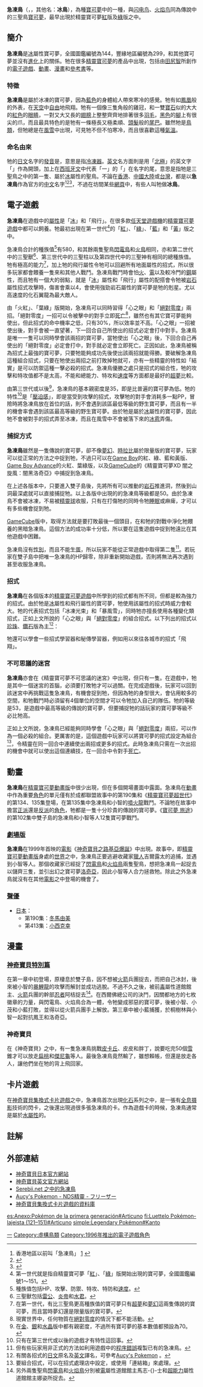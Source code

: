 {{noteTA
|G1=神奇寶貝
}}
{{Pokemon Infobox |
image=[[File:Articuno.png|急凍鳥]] |<!-- 圖片 -->
name=急凍鳥 |<!-- 名字 -->
number=144 |<!-- 全國編號 -->
prev=[[卡比獸|卡比獸]] |<!-- 前項 -->
next=[[閃電鳥|閃電鳥]] |<!-- 後項 -->
japanese=フリーザー <span style="font-size:smaller;">（發音：Furīzā）</span>  |<!-- 日文名稱 -->
english=Articuno |<!-- 英文名稱 -->
othername=冰鳥 |<!-- 其他譯名 -->
evolvesfrom=無 |<!-- 進化自 -->
evolvesto=無 |<!-- 可進化成 -->
stage=基本 |<!-- 進化等級 -->
<!--
進化等級分為基本，一級進化，二級進化及幼年期四種
-->
species=冰凍寶可夢 |<!-- 總類 -->
type=冰 / 超能力（伽勒爾的樣子） |<!-- 屬性一 -->
type2=飛行 |<!-- 屬性二 -->
height=5尺 7寸 |<!-- 身高(呎) -->
metricheight=1.7 |<!-- 身高(米) -->
weight=122.0 |<!-- 體重(磅) -->
metricweight=55.4 |<!-- 體重(公斤) -->
color=[[藍色|藍色]] / [[紫色|紫色]]（伽勒爾的樣子） |<!-- 顏色 -->
ability=[[壓迫感|壓迫感]] |<!-- 特性 -->
move=冰凍光束(れいとうビーム) |<!-- 絕招 -->
shinycolor= |<!-- 閃光顏色 -->
johtonumber=235 |<!-- 城都聯盟編號 -->
johtoprev=[[水箭龜|水箭龜]] |<!-- 城都聯盟前項 -->
johtonext=[[閃電鳥|閃電鳥]] |<!-- 城都聯盟後項 -->
hoennnumber=299 |<!-- 芳緣地方編號 -->
hoennprev=[[卡比獸|卡比獸]] |<!-- 芳緣地方前項 -->
hoennnext=[[閃電鳥|閃電鳥]] |<!-- 芳緣地方後項 -->
}}

'''急凍鳥'''（{{lang-ja|フリーザー}}，{{lang-en|Articuno}}，其他名：'''冰鳥'''），為{{NUMBEROFPOKEMON}}種[[寶可夢列表|寶可夢]]中的一種，與[[闪电鸟|闪电鸟]]、[[火焰鸟|火焰鸟]]同為傳說中的三聖鳥[[寶可夢|寶可夢]]，最早出現於精靈寶可夢[[精靈寶可夢_紅·綠|紅]]版及[[精靈寶可夢_紅·綠|綠]]版之中。

==簡介==
'''急凍鳥'''是[[冰|冰]]屬性寶可夢，全國圖鑑編號為144，豐緣地區編號為299，和其他寶可夢並沒有[[進化|進化]]上的關係。牠在很多[[精靈寶可夢|精靈寶可夢]]的產品中出現，包括由[[田尻智|田尻智]]所創作的[[電子遊戲|電子遊戲]]、[[日本動畫|動畫]]、[[日本漫畫|漫畫]]和[[圖書|參考書]]等。

===特徵===
'''急凍鳥'''是屬於冰凍的寶可夢，因為[[藍色|藍色]]的身體給人帶來寒冷的感覺。牠有如[[鳳凰|鳳凰]]般的外表，在[[天空|天空]]中[[自由|自由]]地飛翔。牠有一個像三隻角般的雞冠，和一雙[[寶石|寶石]]似的大大的[[紅色|紅色]]的[[眼睛|眼睛]]，一對又大又長的[[翅膀|翅膀]]上整整齊齊地排著很多[[羽毛|羽毛]]，[[黑色|黑色]]的[[腳|腳]]上有很尖的爪，而且最具特色的是牠有一條極長又極柔順、[[頭髮|頭髮]]般的[[尾巴|尾巴]]。雖然牠是[[鳥類|鳥類]]，但牠總是在[[雪|風雪]]中出現，可見牠不但不怕寒冷，而且很喜歡這種[[溫度|氣溫]]。

===命名由來===
牠的[[日語|日文]]名字{{lang|ja|フリーザー}}的[[語音學|發音]]是'''{{lang|en|Freezer}}'''，意思是指[[冰箱|冷凍器]]。[[英語|英文]]名'''{{lang|en|Articuno}}'''方面則是用「[[北極|北極]]」的英文字「{{lang|en|Arctic}}」作為開頭，加上在[[西班牙文|西班牙文]]中代表「一」的「{{lang|en|uno}}」在名字的尾，意思是指牠是三聖鳥之中的第一隻、屬於[[冰|冰]]屬性的聖鳥。不論在[[香港|香港]]、[[中國大陸|中國大陸]]或[[台灣|台灣]]，都是以'''急凍鳥'''作為官方的[[漢語|中文]]名字<ref>香港地區以前叫「急凍鳥」
[https://md.hkgolden.com/view_amp.aspx?message=3513422&page=5] {{Wayback|url=https://md.hkgolden.com/view_amp.aspx?message=3513422&page=5 |date=20210807170438 }}</ref><ref>{{Cite web |url=https://unwire.hk/2016/08/03/legendary-articuno-appears-in-pokemon-go-now/game-channel |title=存档副本 |access-date=2021-08-07 |archive-date=2021-08-07 |archive-url=https://web.archive.org/web/20210807170552/https://unwire.hk/2016/08/03/legendary-articuno-appears-in-pokemon-go-now/game-channel/ |dead-url=no }}</ref><ref>{{Cite web |url=https://www.hk01.com/%E9%81%8A%E6%88%B2%E5%8B%95%E6%BC%AB/106884/pokemon-go%E7%A5%9E%E7%8D%B8%E6%94%BB%E7%95%A5-%E6%80%A5%E5%87%8D%E9%B3%A5%E5%88%A9%E5%9F%BA%E4%BA%9E%E9%A6%99%E6%B8%AF%E7%8F%BE%E8%BA%AB-%E6%8D%95%E6%8D%89%E6%B3%95%E7%9B%B8%E5%89%8B%E7%B2%BE%E9%9D%88%E6%94%BB%E7%95%A5 |title=存档副本 |access-date=2021-10-02 |archive-date=2021-08-07 |archive-url=https://web.archive.org/web/20210807170401/https://www.hk01.com/%E9%81%8A%E6%88%B2%E5%8B%95%E6%BC%AB/106884/pokemon-go%E7%A5%9E%E7%8D%B8%E6%94%BB%E7%95%A5-%E6%80%A5%E5%87%8D%E9%B3%A5%E5%88%A9%E5%9F%BA%E4%BA%9E%E9%A6%99%E6%B8%AF%E7%8F%BE%E8%BA%AB-%E6%8D%95%E6%8D%89%E6%B3%95%E7%9B%B8%E5%89%8B%E7%B2%BE%E9%9D%88%E6%94%BB%E7%95%A5 |dead-url=no }}</ref>，不過在坊間某些[[網頁|網頁]]中，有些人叫牠做'''冰鳥'''。

==電子遊戲==
{{冗长|章節}}
'''急凍鳥'''在遊戲中的[[神奇寶貝屬性|屬性]]是「[[冰|冰]]」和「飛行」。在很多款[[任天堂|任天堂]][[遊戲機|遊戲機]]的[[神奇寶貝遊戲列表|精靈寶可夢遊戲]]中都可以飼養。牠最初出現在第一世代<ref name="第一世代">第一世代就是指自精靈寶可夢「[[紅色|紅]]」、「[[綠色|綠]]」版開始出現的寶可夢，全國圖鑑編號1～151。</ref>的「[[紅色|紅]]」、「[[綠色|綠]]」、「[[藍色|藍]]」和「[[黃色|黃]]」版之中。

急凍鳥合計的種族值<ref>種族值包括HP、攻擊、防禦、特攻、特防和[[速度|速度]]。</ref>有580，和其餘兩隻聖鳥[[閃電鳥|閃電鳥]]和[[火鳥|火鳥]]相同，亦和第二世代中的三聖獸<ref>三聖獸包括[[雷公_(神奇寶貝)|雷公]]、[[炎帝_(神奇寶貝)|炎帝]]和[[水君|水君]]。</ref>、第三世代中的三聖柱以及第四世代中的三聖神有相同的總種族值。牠有極高的能力<ref>在第一世代，有比三聖鳥更高種族值的寶可夢只有[[超夢|超夢]]和[[夢幻|夢幻]]這兩隻傳說的寶可夢，而且當時夢幻還是限量版的寶可夢。</ref>，加上牠的飛行屬性令牠可以回避所有地面屬性的招式，所以很多玩家都會餵養一隻來和其他人戰鬥。急凍鳥戰鬥時會怕[[火|火]]、[[電|電]]以及較冷門的[[鋼|鋼]]屬性，而且牠有一個大的弱點，就是「[[冰|冰]]」屬性和「飛行」屬性的配搭會令牠被[[岩石|岩石]]屬性招式攻擊時，傷害會乘以4，會使用強勁岩石屬性的寶可夢是牠的剋星。尤以高速度的化石翼龍為最大敵人。

由「火紅」、「葉綠」版開始，急凍鳥可以同時習得「心之眼」和「[[絕對零度|絕對零度]]」兩招。「絕對零度」一招可以令被擊中的對手立即[[死亡|死亡]]<ref>現實世界中，任何物質在[[絕對零度|絕對零度]]的情況下都不能活動。</ref>，雖然也有其它寶可夢能夠使出，但此招式的命中機率之低，只有30%，所以效率並不高。「心之眼」一招被使出後，對手會被一直望著，下一回合自己所使出的招式必定會打中對手。急凍鳥是唯一一隻可以同時學會該兩招的寶可夢，當牠使出「心之眼」後，下回合自己再使出的「絕對零度」必定會打中，對手就必定會立即死亡。正因如此，急凍鳥被稱為招式上最強的寶可夢，只要牠能夠成功先後使出該兩招就能得勝。要破解急凍鳥這種組合招式，只要在牠使出兩招之前打敗掉牠就可，亦有一些精靈的特性如「結實」是可以防禦這種一擊必殺的招式。急凍鳥優勝之處只是招式的組合性，牠的攻擊和特攻值都不是太高，不能和總能力、特攻和[[速度|速度]]等方面都是最好的[[超夢|超夢]]比較。

由第三世代或以後<ref>在[[精靈寶可夢_金·銀|金]]、[[精靈寶可夢_金·銀|銀]]和[[精靈寶可夢_金·銀|水晶]]版中都有親密度，不過所有寶可夢的基本數值都預設為70。</ref>，急凍鳥的基本親密度是35，即是比普遍的寶可夢為低。牠的特性<ref>只有在第三世代或以後的遊戲才有特性這回事。</ref>是「[[壓迫感|壓迫感]]」，即是當受到攻擊的招式，攻擊牠的對手會消耗多一點PP，冒險時將急凍鳥放在首位的話，則不會遇到該區最低等級的野生寶可夢，而且有一半的機會率會遇到該區最高等級的野生寶可夢。由於牠是屬於[[冰|冰]]屬性的寶可夢，因此牠不會被對手的招式弄至冰凍，而且在風雪中不會被落下來的[[冰雹|冰雹]]弄傷。

===捕捉方式===
'''急凍鳥'''雖然是一隻傳說的寶可夢，卻不像[[夢幻|夢幻]]、[[時拉比|時拉比]]屬於限量版的寶可夢，玩家可以從正常的方法之中捉到牠，不過只可以在[[Game_Boy|Game Boy]]的紅、綠、藍和黃版、[[Game_Boy_Advance|Game Boy Advance]]的火紅、葉綠版，以及[[GameCube|GameCube]]的《精靈寶可夢XD 闇之旋風：闇黑洛奇亞》中捕捉到急凍鳥。

在上述各版本中，只要進入雙子島後，先將所有可以推動的[[岩石|岩石]]推進洞，然後到山洞最深處就可以直接捕捉牠。以上各版中出現的的急凍鳥等級都是50。由於急凍鳥不會被冰凍，不易被[[精靈球|精靈球]]收服，只有在打傷牠的同時令牠[[睡眠|睡眠]]或麻痺，才可以有多些機會捉到牠。

[[GameCube|GameCube]]版中，取得方法就是要打敗最後一個頭目，在和牠的對戰中淨化牠餵養的黑暗急凍鳥。這個方法的成功率十分低，所以要在這隻遊戲中捉到牠遠比在其他遊戲中困難。

急凍鳥沒有[[性別|性別]]，而且不能生[[蛋|蛋]]，所以玩家不能從正常遊戲中取得第二隻<ref>但有些玩家用非正式的方法如利用遊戲中的[[程序錯誤|程序錯誤]]複製已有的急凍鳥。</ref>。若玩家在雙子島中把唯一急凍鳥的HP歸零，除非重新開始遊戲，否則將無法再次遇到甚至收服急凍鳥。

===招式===
'''急凍鳥'''在各個版本的[[神奇寶貝遊戲列表|精靈寶可夢遊戲]]中所學到的招式都有所不同，但都是較為強力的招式。由於牠是[[冰|冰]]屬性和飛行屬性的寶可夢，牠使用該屬性的招式時威力會較大。牠的代表招式包括「冰凍光束」和「暴風雪」，同時牠亦擅長使用各種變化類招式，正如上文所說的「心之眼」與「[[絕對零度|絕對零度]]」的組合招式。以下列出的招式以[[精靈寶可夢_鑽石·珍珠|珍珠]]、[[精靈寶可夢_鑽石·珍珠|鑽石]]版為主<ref>有關各招式的[[日語|日文]]原名及[[英語|英文]]譯名，可參考[http://pokemon.aucy.com/nds/pokemon.php?n=144 Aucy's Pokemon] {{Wayback|url=http://pokemon.aucy.com/nds/pokemon.php?n=144 |date=20071011144238 }}。</ref>：

牠還可以學會一些招式學習器和秘傳學習器，例如用以來往各城市的招式「飛翔」。

===不可思議的迷宮===
'''急凍鳥'''亦會在《精靈寶可夢不可思議的迷宮》中出現，但只有一隻。在遊戲中，牠是其中一個迷宮的首腦，必須要打敗牠才可以過關。在完成遊戲後，玩家可以回到該迷宮中再挑戰這隻急凍鳥，有機會捉到牠，但因為牠的身型很大，會佔用較多的空間，和牠戰鬥時必須留有4個單位的空間才可以令牠加入自己的隊伍。牠的等級是53，是遊戲中最高等級的傳說的寶可夢，但要捕捉牠的話玩家的寶可夢等級不必比牠高。

正如上文所說，急凍鳥已經能夠同時學會「心之眼」與「[[絕對零度|絕對零度]]」兩招，可以作為一個必殺的組合。更厲害的是，這個遊戲中玩家可以將寶可夢的招式設定為組合<ref>要組合招式，可以在招式處理店中設定，或使用「連結箱」來處理。</ref>，令精靈在同一回合中連續使出兩招或更多的招式。此時急凍鳥只需在一次出招的機會中就可以使出這個連續技，在一回合中令對手[[死亡|死亡]]。

==動畫==
'''急凍鳥'''在[[精靈寶可夢動畫版|精靈寶可夢動畫版]]中很少出現，但在多個開場畫面中露面。急凍鳥在[[動畫|動畫]]中作為重要[[角色|角色]]的單元僅有於成都聯盟故事中的第190集和《[[神奇寶貝超世代|精靈寶可夢超世代]]》的第134、135集登場，在第135集中急凍鳥和小智的[[噴火龍|噴火龍]]戰鬥。不論牠在故事中擔當[[英雄|正派]]還是[[反英雄|反派]]的[[角色|角色]]，牠都是一隻十分珍貴的傳說的寶可夢。《[[寶可夢_旅途|寶可夢 旅途]]》的第102集中雙子島的急凍鳥和小智等人12隻寶可夢戰鬥。

===[[劇場版|劇場版]]===
'''急凍鳥'''在1999年首映的[[電影|電影]]《[[神奇寶貝電影版|神奇寶貝之路基亞爆誕]]》中出現。故事中，即[[精靈寶可夢動畫版|精靈寶可夢動畫版]]身處的[[世界|世界]]之中，急凍鳥正要逃避收藏家[[獵人|獵人]]吉爾露太的追捕，並遇到小智等人。那個收藏家已經捉了[[閃電鳥|閃電鳥]]和[[火焰鳥|火焰鳥]]兩隻聖鳥，想把急凍鳥一起捉去以儲齊三隻，並引出幻之寶可夢[[洛奇亞|洛奇亞]]，因此小智等人合力拯救牠。除此之外急凍鳥就沒有在其他[[電影|電影]]之中登場的機會了。

===[[聲優|聲優]]===
* [[日本|日本]]：
** 第190集：[[冬馬由美|冬馬由美]]
** 第413集：[[小西克幸|小西克幸]]

==漫畫==
=== [[神奇寶貝特別篇|神奇寶貝特別篇]] ===
在第一章中初登場，原棲息於雙子島，因不想被[[火箭|火箭]]兵團捉去，而把自己冰封，後來被小智的[[暴鯉龍|暴鯉龍]]的攻擊而解封並成功逃脫。不過不久之後，被前[[毒|毒]]屬性道館館主、[[火箭|火箭]]兵團的幹部[[忍者|忍者]]阿桔捉去<ref>另外兩隻聖鳥[[閃電鳥|閃電鳥]]和[[火焰鳥|火焰鳥]]分別被[[電|電]]屬性道館館主馬志-{}-士和[[超能力|超能力]]屬性道館館主娜姿所捉去。</ref>。在西爾佛總公司的決鬥，因關都地方的七枚徽章的力量，與閃電鳥、火焰鳥合為一體，令牠變成邪惡的寶可夢，後被小智、小茂和小藍打敗，並得以從火箭兵團手上解放。第三章中被小藍捕獲，於桐樹林與小智一起對抗鳳王和洛奇亞。

===神奇寶貝===
在《神奇寶貝》之中，有一隻急凍鳥挑戰[[皮卡丘|皮卡丘]]、皮皮和胖丁，說要吃完50個[[雪|雪]]錐才可以放走[[扁桃|扁桃]]和[[傑尼龜|傑尼龜]]等人。最後急凍鳥竟然輸了，雖想賴帳，但還是放走各人，讓他們坐在牠的背上飛回家。

==卡片遊戲==
在[[神奇寶貝集換式卡片遊戲|神奇寶貝集換式卡片遊戲]]之中，急凍鳥首次出現[[化石|化石]]系列之中，是一張有[[全息摄影|全息摄影]]技術的閃卡，之後還出現過很多張急凍鳥的卡。作為遊戲卡的時候，急凍鳥通常是屬於[[水|水]][[神奇寶貝屬性|屬性]]的。

==註解==
{{Reflist}}

==外部連結==
* [http://www.pokemon.co.jp/ 神奇寶貝日本官方網站] {{Wayback|url=http://www.pokemon.co.jp/ |date=20160607103927 }}
* [http://www.pokemon.com/ 神奇寶貝英文官方網站] {{Wayback|url=http://www.pokemon.com/ |date=20180409073301 }}
* [https://web.archive.org/web/20070519090639/http://www.serebii.net/pokedex-dp/144.shtml Serebii.net 之中的急凍鳥]
* [https://web.archive.org/web/20071011144238/http://pokemon.aucy.com/nds/pokemon.php?n=144 Aucy's Pokemon - NDS精靈 - フリーザー]
* [https://web.archive.org/web/20070509191316/http://www.pokebeach.com/cdex/ 神奇寶貝集換式卡片遊戲的資料庫]

{{寶可夢列表}}
{{DEFAULTSORT:Articuno}}
[[Category:寶可夢世代|一]]
[[Category:虛構鳥類|Category:虛構鳥類]]
[[Category:1996年推出的電子遊戲角色|Category:1996年推出的電子遊戲角色]]

[[es:Anexo:Pokémon_de_la_primera_generación#Articuno|es:Anexo:Pokémon de la primera generación#Articuno]]
[[fi:Luettelo_Pokémon-lajeista_(121–151)#Articuno|fi:Luettelo Pokémon-lajeista (121–151)#Articuno]]
[[simple:Legendary_Pokémon#Kanto|simple:Legendary Pokémon#Kanto]]